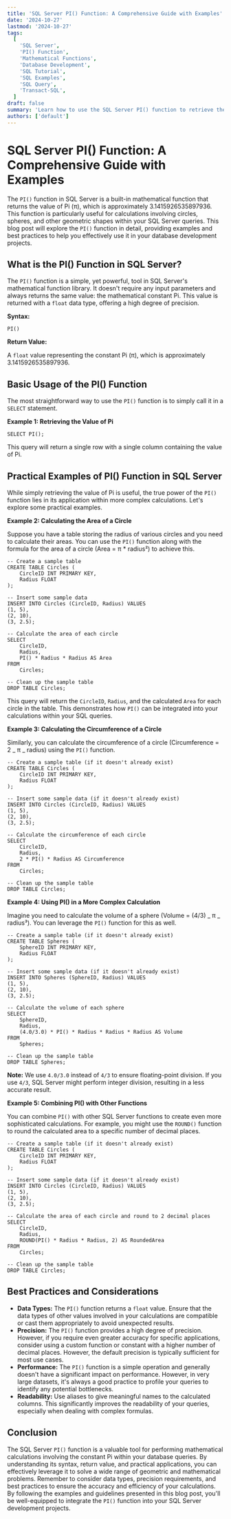 ```yaml
---
title: 'SQL Server PI() Function: A Comprehensive Guide with Examples'
date: '2024-10-27'
lastmod: '2024-10-27'
tags:
  [
    'SQL Server',
    'PI() Function',
    'Mathematical Functions',
    'Database Development',
    'SQL Tutorial',
    'SQL Examples',
    'SQL Query',
    'Transact-SQL',
  ]
draft: false
summary: 'Learn how to use the SQL Server PI() function to retrieve the value of Pi (π) in your database queries. This comprehensive guide provides detailed explanations, practical examples, and optimization tips for effective use of the PI() function in Transact-SQL.'
authors: ['default']
---
```


# SQL Server PI() Function: A Comprehensive Guide with Examples

The `PI()` function in SQL Server is a built-in mathematical function that returns the value of Pi (π), which is approximately 3.1415926535897936. This function is particularly useful for calculations involving circles, spheres, and other geometric shapes within your SQL Server queries. This blog post will explore the `PI()` function in detail, providing examples and best practices to help you effectively use it in your database development projects.

## What is the PI() Function in SQL Server?

The `PI()` function is a simple, yet powerful, tool in SQL Server's mathematical function library. It doesn't require any input parameters and always returns the same value: the mathematical constant Pi. This value is returned with a `float` data type, offering a high degree of precision.

**Syntax:**

```plaintext
PI()
```

**Return Value:**

A `float` value representing the constant Pi (π), which is approximately 3.1415926535897936.

## Basic Usage of the PI() Function

The most straightforward way to use the `PI()` function is to simply call it in a `SELECT` statement.

**Example 1: Retrieving the Value of Pi**

```plaintext
SELECT PI();
```

This query will return a single row with a single column containing the value of Pi.

## Practical Examples of PI() Function in SQL Server

While simply retrieving the value of Pi is useful, the true power of the `PI()` function lies in its application within more complex calculations. Let's explore some practical examples.

**Example 2: Calculating the Area of a Circle**

Suppose you have a table storing the radius of various circles and you need to calculate their areas. You can use the `PI()` function along with the formula for the area of a circle (Area = π \* radius²) to achieve this.

```plaintext
-- Create a sample table
CREATE TABLE Circles (
    CircleID INT PRIMARY KEY,
    Radius FLOAT
);

-- Insert some sample data
INSERT INTO Circles (CircleID, Radius) VALUES
(1, 5),
(2, 10),
(3, 2.5);

-- Calculate the area of each circle
SELECT
    CircleID,
    Radius,
    PI() * Radius * Radius AS Area
FROM
    Circles;

-- Clean up the sample table
DROP TABLE Circles;
```

This query will return the `CircleID`, `Radius`, and the calculated `Area` for each circle in the table. This demonstrates how `PI()` can be integrated into your calculations within your SQL queries.

**Example 3: Calculating the Circumference of a Circle**

Similarly, you can calculate the circumference of a circle (Circumference = 2 _ π _ radius) using the `PI()` function.

```plaintext
-- Create a sample table (if it doesn't already exist)
CREATE TABLE Circles (
    CircleID INT PRIMARY KEY,
    Radius FLOAT
);

-- Insert some sample data (if it doesn't already exist)
INSERT INTO Circles (CircleID, Radius) VALUES
(1, 5),
(2, 10),
(3, 2.5);

-- Calculate the circumference of each circle
SELECT
    CircleID,
    Radius,
    2 * PI() * Radius AS Circumference
FROM
    Circles;

-- Clean up the sample table
DROP TABLE Circles;
```

**Example 4: Using PI() in a More Complex Calculation**

Imagine you need to calculate the volume of a sphere (Volume = (4/3) _ π _ radius³). You can leverage the `PI()` function for this as well.

```plaintext
-- Create a sample table (if it doesn't already exist)
CREATE TABLE Spheres (
    SphereID INT PRIMARY KEY,
    Radius FLOAT
);

-- Insert some sample data (if it doesn't already exist)
INSERT INTO Spheres (SphereID, Radius) VALUES
(1, 5),
(2, 10),
(3, 2.5);

-- Calculate the volume of each sphere
SELECT
    SphereID,
    Radius,
    (4.0/3.0) * PI() * Radius * Radius * Radius AS Volume
FROM
    Spheres;

-- Clean up the sample table
DROP TABLE Spheres;
```

**Note:** We use `4.0/3.0` instead of `4/3` to ensure floating-point division. If you use `4/3`, SQL Server might perform integer division, resulting in a less accurate result.

**Example 5: Combining PI() with Other Functions**

You can combine `PI()` with other SQL Server functions to create even more sophisticated calculations. For example, you might use the `ROUND()` function to round the calculated area to a specific number of decimal places.

```plaintext
-- Create a sample table (if it doesn't already exist)
CREATE TABLE Circles (
    CircleID INT PRIMARY KEY,
    Radius FLOAT
);

-- Insert some sample data (if it doesn't already exist)
INSERT INTO Circles (CircleID, Radius) VALUES
(1, 5),
(2, 10),
(3, 2.5);

-- Calculate the area of each circle and round to 2 decimal places
SELECT
    CircleID,
    Radius,
    ROUND(PI() * Radius * Radius, 2) AS RoundedArea
FROM
    Circles;

-- Clean up the sample table
DROP TABLE Circles;
```

## Best Practices and Considerations

- **Data Types:** The `PI()` function returns a `float` value. Ensure that the data types of other values involved in your calculations are compatible or cast them appropriately to avoid unexpected results.
- **Precision:** The `PI()` function provides a high degree of precision. However, if you require even greater accuracy for specific applications, consider using a custom function or constant with a higher number of decimal places. However, the default precision is typically sufficient for most use cases.
- **Performance:** The `PI()` function is a simple operation and generally doesn't have a significant impact on performance. However, in very large datasets, it's always a good practice to profile your queries to identify any potential bottlenecks.
- **Readability:** Use aliases to give meaningful names to the calculated columns. This significantly improves the readability of your queries, especially when dealing with complex formulas.

## Conclusion

The SQL Server `PI()` function is a valuable tool for performing mathematical calculations involving the constant Pi within your database queries. By understanding its syntax, return value, and practical applications, you can effectively leverage it to solve a wide range of geometric and mathematical problems. Remember to consider data types, precision requirements, and best practices to ensure the accuracy and efficiency of your calculations. By following the examples and guidelines presented in this blog post, you'll be well-equipped to integrate the `PI()` function into your SQL Server development projects.
